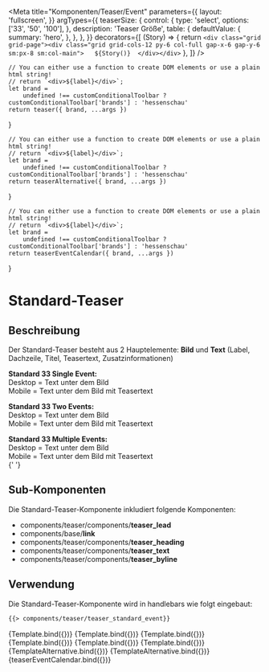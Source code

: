 
<Meta
    title="Komponenten/Teaser/Event"
    parameters={{
        layout: 'fullscreen',
    }}
    argTypes={{
        teaserSize: {
            control: {
                type: 'select',
                options: ['33', '50', '100'],
            },
            description: 'Teaser Größe',
            table: {
                defaultValue: {
                    summary: 'hero',
                },
            },
        },
    }}
    decorators={[
        (Story) => {
            return `<div class="grid grid-page"><div class="grid grid-cols-12 py-6 col-full gap-x-6 gap-y-6 sm:px-8 sm:col-main">  
                ${Story()} 
                </div></div>`
        },
    ]}
/>

    // You can either use a function to create DOM elements or use a plain html string!
    // return `<div>${label}</div>`;
    let brand =
        undefined !== customConditionalToolbar ? customConditionalToolbar['brands'] : 'hessenschau'
    return teaser({ brand, ...args })
}

    // You can either use a function to create DOM elements or use a plain html string!
    // return `<div>${label}</div>`;
    let brand =
        undefined !== customConditionalToolbar ? customConditionalToolbar['brands'] : 'hessenschau'
    return teaserAlternative({ brand, ...args })
}

    // You can either use a function to create DOM elements or use a plain html string!
    // return `<div>${label}</div>`;
    let brand =
        undefined !== customConditionalToolbar ? customConditionalToolbar['brands'] : 'hessenschau'
    return teaserEventCalendar({ brand, ...args })
}

# Standard-Teaser

## Beschreibung

Der Standard-Teaser besteht aus 2 Hauptelemente: <b>Bild</b> und <b>Text</b> (Label, Dachzeile, Titel, Teasertext, Zusatzinformationen)

<b>Standard 33 Single Event:</b> <br />
Desktop = Text unter dem Bild <br />
Mobile = Text unter dem Bild mit Teasertext <br />

<b>Standard 33 Two Events:</b> <br />
Desktop = Text unter dem Bild <br />
Mobile = Text unter dem Bild mit Teasertext <br />

<b>Standard 33 Multiple Events:</b> <br />
Desktop = Text unter dem Bild <br />
Mobile = Text unter dem Bild mit Teasertext <br />{' '}

## Sub-Komponenten

Die Standard-Teaser-Komponente inkludiert folgende Komponenten:

<ul>
    <li>
        components/teaser/components/<b>teaser_lead</b>
    </li>
    <li>
        components/base/<b>link</b>
    </li>
    <li>
        components/teaser/components/<b>teaser_heading</b>
    </li>
    <li>
        components/teaser/components/<b>teaser_text</b>
    </li>
    <li>
        components/teaser/components/<b>teaser_byline</b>
    </li>
</ul>

## Verwendung

Die Standard-Teaser-Komponente wird in handlebars wie folgt eingebaut:

```html
{{> components/teaser/teaser_standard_event}}
```

<Preview withToolbar>
    <Story name="Standard 33 single event" args={teaser33SingleEventSerif.logicItem.includeModel}>
        {Template.bind({})}
    </Story>
    <Story name="Standard 33 two events" args={teaser33TwoEventsSerif.logicItem.includeModel}>
        {Template.bind({})}
    </Story>
    <Story
        name="Standard 33 multiple events"
        args={teaser33MultipleEventsSerif.logicItem.includeModel}
    >
        {Template.bind({})}
    </Story>
    <Story name="Standard 50 single event" args={teaser50SingleEventSerif.logicItem.includeModel}>
        {Template.bind({})}
    </Story>
    <Story name="Standard 100 single event" args={teaser100SingleEventSerif.logicItem.includeModel}>
        {Template.bind({})}
    </Story>
    <Story name="Standard 100 two events" args={teaser100TwoEventsSerif.logicItem.includeModel}>
        {Template.bind({})}
    </Story>
    <Story
        name="Alternative 100 single event"
        args={teaserAlternative100SingleEventSerif.logicItem.includeModel}
    >
        {TemplateAlternative.bind({})}
    </Story>
    <Story
        name="Alternative 100 two events"
        args={teaserAlternative100TwoEventsSerif.logicItem.includeModel}
    >
        {TemplateAlternative.bind({})}
    </Story>
    <Story
        name="Event Calendar Teaser"
        argTypes={{
            _isExcerpt: {
                control: 'boolean',
                defaultValue: true,
            },
        }}
        args={teaserEventCalendar100Serif.logicItem.includeModel.eventCalendar}
    >
        {teaserEventCalendar.bind({})}
    </Story>
</Preview>
